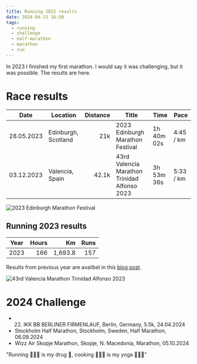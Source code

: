 ```yaml
---
title: Running 2023 results
date: 2024-04-15 16:50
tags:
  - running
  - challenge
  - half-marathon
  - marathon
  - run
---
```


In 2023 I finished my first marathon. I would say it was challenging, but it was possible. The results are here.

# Race results

| Date       | Location            | Distance | Title                                        | Time       | Pace      |
| ---------- | ------------------- | -------: | -------------------------------------------- | ---------- | --------- |
| 28.05.2023 | Edinburgh, Scotland |      21k | 2023 Edinburgh Marathon Festival             | 1h 40m 02s | 4:45 / km |
| 03.12.2023 | Valencia, Spain     |    42.1k | 43rd Valencia Marathon Trinidad Alfonso 2023 | 3h 53m 36s | 5:33 / km |

![2023 Edinburgh Marathon Festival](https://dgtzuqphqg23d.cloudfront.net/WIRMdjpIGBBJf31rJ6gChO5k0wl7y01ccufx1vUeJNE-1152x2048.jpg '2023 Edinburgh Marathon Festival')

## Running 2023 results

| Year | Hours |      Km | Runs |
| ---- | ----: | ------: | ---: |
| 2023 |   166 | 1,693.8 |  157 |

Results from previous year are availbel in this [blog post](/blog/running-results-and-challenge-2023).

![43rd Valencia Marathon Trinidad Alfonso 2023](https://dgtzuqphqg23d.cloudfront.net/LzFeJyhSeDrGS8-H8mCJUh5Xat5N_JfOO6PrUuVvN_A-1536x2048.jpg '43rd Valencia Marathon Trinidad Alfonso 2023')

# 2024 Challenge

- 22. IKK BB BERLINER FIRMENLAUF, Berlin, Germany, 5.5k, 24.04.2024
- Stockholm Half Marathon, Stockholm, Sweden, Half Marathon, 06.09.2024
- Wizz Air Skopje Marathon, Skopje, N. Macedonia, Marathon, 05.10.2024

"Running 🏃🏻‍♂️ is my drug 💊, cooking 👨🏻‍🍳 is my yoga 🧘🏻‍♂️"
